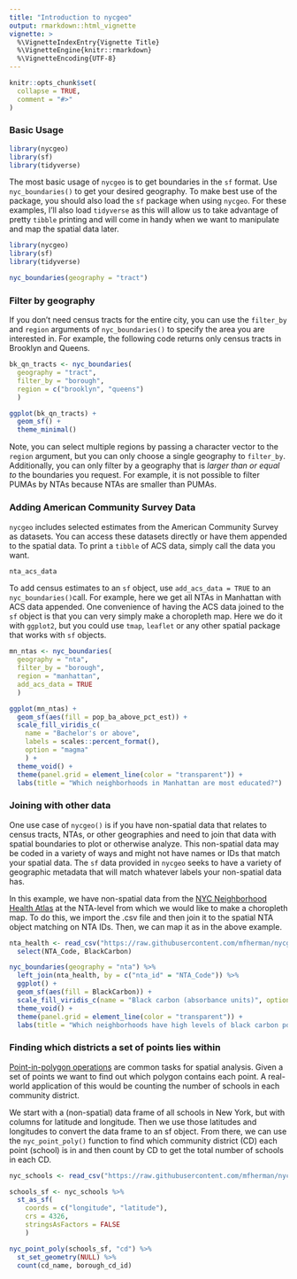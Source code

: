 ```yaml
---
title: "Introduction to nycgeo"
output: rmarkdown::html_vignette
vignette: >
  %\VignetteIndexEntry{Vignette Title}
  %\VignetteEngine{knitr::rmarkdown}
  %\VignetteEncoding{UTF-8}
---
```


```r
knitr::opts_chunk$set(
  collapse = TRUE,
  comment = "#>"
)
```


### Basic Usage

```r
library(nycgeo)
library(sf)
library(tidyverse)
```

The most basic usage of `nycgeo` is to get boundaries in the `sf` format. Use `nyc_boundaries()` to get your desired geography. To make best use of the package, you should also load the `sf` package when using `nycgeo`. For these examples, I'll also load `tidyverse` as this will allow us to take advantage of pretty `tibble` printing and will come in handy when we want to manipulate and map the spatial data later.

```r
library(nycgeo)
library(sf)
library(tidyverse)

nyc_boundaries(geography = "tract")
```

### Filter by geography

If you don't need census tracts for the entire city, you can use the `filter_by` and `region` arguments of `nyc_boundaries()` to specify the area you are interested in. For example, the following code returns only census tracts in Brooklyn and Queens.

```r
bk_qn_tracts <- nyc_boundaries(
  geography = "tract",
  filter_by = "borough",
  region = c("brooklyn", "queens")
  )

ggplot(bk_qn_tracts) +
  geom_sf() +
  theme_minimal()
```

Note, you can select multiple regions by passing a character vector to the `region` argument, but you can only choose a single geography to `filter_by`. Additionally, you can only filter by a geography that is *larger than or equal to* the boundaries you request. For example, it is not possible to filter PUMAs by NTAs because NTAs are smaller than PUMAs.

### Adding American Community Survey Data

`nycgeo` includes selected estimates from the American Community Survey as datasets. You can access these datasets directly or have them appended to the spatial data. To print a `tibble` of ACS data, simply call the data you want.

```r
nta_acs_data
```

To add census estimates to an `sf` object, use `add_acs_data = TRUE` to an `nyc_boundaries()`call. For example, here we get all NTAs in Manhattan with ACS data appended. One convenience of having the ACS data joined to the `sf` object is that you can very simply make a choropleth map. Here we do it with `ggplot2`, but you could use `tmap`, `leaflet` or any other spatial package that works with `sf` objects.

```r
mn_ntas <- nyc_boundaries(
  geography = "nta",
  filter_by = "borough",
  region = "manhattan",
  add_acs_data = TRUE
  )

ggplot(mn_ntas) +
  geom_sf(aes(fill = pop_ba_above_pct_est)) +
  scale_fill_viridis_c(
    name = "Bachelor's or above",
    labels = scales::percent_format(),
    option = "magma"
    ) +
  theme_void() +
  theme(panel.grid = element_line(color = "transparent")) +
  labs(title = "Which neighborhoods in Manhattan are most educated?")
```

### Joining with other data

One use case of `nycgeo()` is if you have non-spatial data that relates to census tracts, NTAs, or other geographies and need to join that data with spatial boundaries to plot or otherwise analyze. This non-spatial data may be coded in a variety of ways and might not have names or IDs that match your spatial data. The `sf` data provided in `nycgeo` seeks to have a variety of geographic metadata that will match whatever labels your non-spatial data has. 

In this example, we have non-spatial data from the [NYC Neighborhood Health Atlas](https://www1.nyc.gov/site/doh/health/neighborhood-health/nyc-neighborhood-health-atlas.page) at the NTA-level from which we would like to make a choropleth map. To do this, we import the .csv file and then join it to the spatial NTA object matching on NTA IDs. Then, we can map it as in the above example.

```r
nta_health <- read_csv("https://raw.githubusercontent.com/mfherman/nycgeo/master/inst/extdata/nta-health.csv") %>% 
  select(NTA_Code, BlackCarbon)

nyc_boundaries(geography = "nta") %>% 
  left_join(nta_health, by = c("nta_id" = "NTA_Code")) %>% 
  ggplot() +
  geom_sf(aes(fill = BlackCarbon)) +
  scale_fill_viridis_c(name = "Black carbon (absorbance units)", option = "inferno") +
  theme_void() +
  theme(panel.grid = element_line(color = "transparent")) +
  labs(title = "Which neighborhoods have high levels of black carbon pollution?")
```

### Finding which districts a set of points lies within

[Point-in-polygon operations](https://en.wikipedia.org/wiki/Point_in_polygon) are common tasks for spatial analysis. Given a set of points we want to find out which polygon contains each point. A real-world application of this would be counting the number of schools in each community district.

We start with a (non-spatial) data frame of all schools in New York, but with columns for latitude and longitude. Then we use those latitudes and longitudes to convert the data frame to an sf object. From there, we can use the `nyc_point_poly()` function to find which community district (CD) each point (school) is in and then count by CD to get the total number of schools in each CD.

```r
nyc_schools <- read_csv("https://raw.githubusercontent.com/mfherman/nycgeo/master/inst/extdata/nyc-schools.csv")

schools_sf <- nyc_schools %>% 
  st_as_sf(
    coords = c("longitude", "latitude"),
    crs = 4326,
    stringsAsFactors = FALSE
    )

nyc_point_poly(schools_sf, "cd") %>% 
  st_set_geometry(NULL) %>% 
  count(cd_name, borough_cd_id)
```